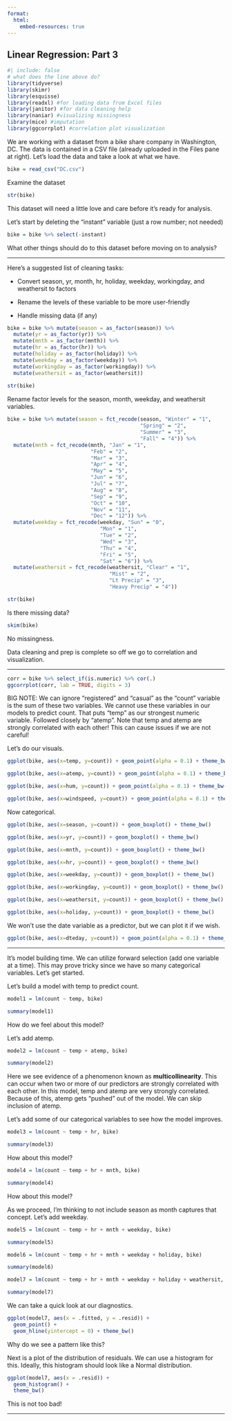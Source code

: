 ```yaml
---
format:
  html:
    embed-resources: true
---
```


## Linear Regression: Part 3

```r
#| include: false
# what does the line above do?
library(tidyverse)
library(skimr)
library(esquisse)
library(readxl) #for loading data from Excel files
library(janitor) #for data cleaning help
library(naniar) #visualizing missingness
library(mice) #imputation
library(ggcorrplot) #correlation plot visualization
```

We are working with a dataset from a bike share company in Washington, DC. The data is contained in a CSV file (already uploaded in the Files pane at right). Let's load the data and take a look at what we have.

```r
bike = read_csv("DC.csv")
```

Examine the dataset

```r
str(bike)
```

This dataset will need a little love and care before it's ready for analysis.

Let's start by deleting the "instant" variable (just a row number; not needed)

```r
bike = bike %>% select(-instant)
```

What other things should do to this dataset before moving on to analysis?

------------------------------------------------------------------------

Here's a suggested list of cleaning tasks:

-   Convert season, yr, month, hr, holiday, weekday, workingday, and weathersit to factors

-   Rename the levels of these variable to be more user-friendly

-   Handle missing data (if any)

```r
bike = bike %>% mutate(season = as_factor(season)) %>% 
  mutate(yr = as_factor(yr)) %>% 
  mutate(mnth = as_factor(mnth)) %>%
  mutate(hr = as_factor(hr)) %>%
  mutate(holiday = as_factor(holiday)) %>% 
  mutate(weekday = as_factor(weekday)) %>%
  mutate(workingday = as_factor(workingday)) %>%
  mutate(weathersit = as_factor(weathersit))
 
str(bike)
```

Rename factor levels for the season, month, weekday, and weathersit variables.

```r
bike = bike %>% mutate(season = fct_recode(season, "Winter" = "1",
                                           "Spring" = "2",
                                           "Summer" = "3",
                                           "Fall" = "4")) %>%
  mutate(mnth = fct_recode(mnth, "Jan" = "1",
                           "Feb" = "2",
                           "Mar" = "3",
                           "Apr" = "4",
                           "May" = "5",
                           "Jun" = "6",
                           "Jul" = "7",
                           "Aug" = "8",
                           "Sep" = "9",
                           "Oct" = "10",
                           "Nov" = "11",
                           "Dec" = "12")) %>%
  mutate(weekday = fct_recode(weekday, "Sun" = "0",
                              "Mon" = "1",
                              "Tue" = "2",
                              "Wed" = "3",
                              "Thu" = "4",
                              "Fri" = "5",
                              "Sat" = "6")) %>%
  mutate(weathersit = fct_recode(weathersit, "Clear" = "1",
                                 "Mist" = "2",
                                 "Lt Precip" = "3",
                                 "Heavy Precip" = "4"))

str(bike)
```

Is there missing data?

```r
skim(bike)
```

No missingness.

Data cleaning and prep is complete so off we go to correlation and visualization.

------------------------------------------------------------------------

```r
corr = bike %>% select_if(is.numeric) %>% cor(.)
ggcorrplot(corr, lab = TRUE, digits = 3)
```

BIG NOTE: We can ignore "registered" and "casual" as the "count" variable is the sum of these two variables. We cannot use these variables in our models to predict count. That puts "temp" as our strongest numeric variable. Followed closely by "atemp". Note that temp and atemp are strongly correlated with each other! This can cause issues if we are not careful!

Let's do our visuals.

```r
ggplot(bike, aes(x=temp, y=count)) + geom_point(alpha = 0.1) + theme_bw()
```

```r
ggplot(bike, aes(x=atemp, y=count)) + geom_point(alpha = 0.1) + theme_bw()
```

```r
ggplot(bike, aes(x=hum, y=count)) + geom_point(alpha = 0.1) + theme_bw()
```

```r
ggplot(bike, aes(x=windspeed, y=count)) + geom_point(alpha = 0.1) + theme_bw()
```

Now categorical.

```r
ggplot(bike, aes(x=season, y=count)) + geom_boxplot() + theme_bw()
```

```r
ggplot(bike, aes(x=yr, y=count)) + geom_boxplot() + theme_bw()
```

```r
ggplot(bike, aes(x=mnth, y=count)) + geom_boxplot() + theme_bw()
```

```r
ggplot(bike, aes(x=hr, y=count)) + geom_boxplot() + theme_bw()
```

```r
ggplot(bike, aes(x=weekday, y=count)) + geom_boxplot() + theme_bw()
```

```r
ggplot(bike, aes(x=workingday, y=count)) + geom_boxplot() + theme_bw()
```

```r
ggplot(bike, aes(x=weathersit, y=count)) + geom_boxplot() + theme_bw()
```

```r
ggplot(bike, aes(x=holiday, y=count)) + geom_boxplot() + theme_bw()
```

We won't use the date variable as a predictor, but we can plot it if we wish.

```r
ggplot(bike, aes(x=dteday, y=count)) + geom_point(alpha = 0.1) + theme_bw()
```

------------------------------------------------------------------------

It's model building time. We can utilize forward selection (add one variable at a time). This may prove tricky since we have so many categorical variables. Let's get started.

Let's build a model with temp to predict count.

```r
model1 = lm(count ~ temp, bike)
```

```r
summary(model1)
```

How do we feel about this model?

Let's add atemp.

```r
model2 = lm(count ~ temp + atemp, bike)
```

```r
summary(model2)
```

Here we see evidence of a phenomenon known as **multicollinearity**. This can occur when two or more of our predictors are strongly correlated with each other. In this model, temp and atemp are very strongly correlated. Because of this, atemp gets "pushed" out of the model. We can skip inclusion of atemp.

Let's add some of our categorical variables to see how the model improves.

```r
model3 = lm(count ~ temp + hr, bike)
```

```r
summary(model3)
```

How about this model?

```r
model4 = lm(count ~ temp + hr + mnth, bike)
```

```r
summary(model4)
```

How about this model?

As we proceed, I'm thinking to not include season as month captures that concept. Let's add weekday.

```r
model5 = lm(count ~ temp + hr + mnth + weekday, bike)
```

```r
summary(model5)
```

```r
model6 = lm(count ~ temp + hr + mnth + weekday + holiday, bike)
```

```r
summary(model6)
```

```r
model7 = lm(count ~ temp + hr + mnth + weekday + holiday + weathersit, bike)
```

```r
summary(model7)
```

We can take a quick look at our diagnostics.

```r
ggplot(model7, aes(x = .fitted, y = .resid)) +
  geom_point() +
  geom_hline(yintercept = 0) + theme_bw()
```

Why do we see a pattern like this?

Next is a plot of the distribution of residuals. We can use a histogram for this. Ideally, this histogram should look like a Normal distribution.

```r
ggplot(model7, aes(x = .resid)) +
  geom_histogram() + 
  theme_bw()
```

This is not too bad!

------------------------------------------------------------------------
